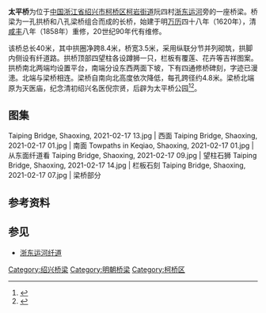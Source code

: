 {{文物保护单位
| 级别 = 全国
| 图片 = Taiping Bridge, Shaoxing, 2021-02-17 17.jpg
| 说明 = 东侧，2021年2月
| 名称 = 绍兴古桥群
| 子项 = 太平桥
| 编号 = 7-1966
| 分类 = 古建筑
| 时代 = [[明朝|明]]—[[清朝|清]]
| 所在 = [[绍兴市|绍兴市]][[柯桥区|柯桥区]]
| 登录 = 2013年5月
| Cat = 浙江全国重点文物保护单位
}}
'''太平桥'''为位于[[中国|中国]][[浙江省|浙江省]][[绍兴市|绍兴市]][[柯桥区|柯桥区]][[柯岩街道|柯岩街道]]阮四村[[浙东运河|浙东运河]]旁的一座桥梁。桥梁为一孔拱桥和八孔梁桥组合而成的长桥，始建于明[[万历|万历]]四十八年（1620年），清[[咸丰|咸丰]]八年（1858年）重修，20世纪90年代有维修。

该桥总长40米，其中拱圈净跨8.4米，桥宽3.5米，采用纵联分节并列砌筑，拱脚内侧设有纤道路。拱桥顶部四望柱各设蹲狮一只，栏板有覆莲、花卉等吉祥图案。拱桥南北两端均设置平台，南端分设东西两面下坡，下有四通修桥碑刻，字迹已漫漶。北端与梁桥相连。梁桥自南向北高度依次降低，每孔跨径约4.8米。梁桥北端原为天医庙，纪念清初绍兴名医倪宗贤，后辟为太平桥公园<ref>{{cite web|url=http://www.kq.gov.cn/art/2018/9/11/art_1504946_20997551.html|title=太平桥|accessdate=2021-02-18|work=|publisher=柯桥区政府网}}</ref><ref>{{cite web|url=http://sxwg.sx.gov.cn/art/2020/7/22/art_1651021_34350340.html|title=绍兴古桥群|publisher=绍兴市文化广电旅游局（绍兴市文物局）|date=2020-07-22|accessdate=2021-02-18|archive-date=2021-07-09|archive-url=https://web.archive.org/web/20210709182745/http://sxwg.sx.gov.cn/art/2020/7/22/art_1651021_34350340.html}}</ref>。

== 图集 ==
<gallery widths="240">
Taiping Bridge, Shaoxing, 2021-02-17 13.jpg | 西面
Taiping Bridge, Shaoxing, 2021-02-17 01.jpg | 南面
Towpaths in Keqiao, Shaoxing, 2021-02-17 01.jpg | 从东面纤道看
Taiping Bridge, Shaoxing, 2021-02-17 09.jpg | 望柱石狮
Taiping Bridge, Shaoxing, 2021-02-17 14.jpg | 栏板石刻
Taiping Bridge, Shaoxing, 2021-02-17 07.jpg | 梁桥部分
</gallery>

==参考资料==
{{reflist|2}}

==参见==
* [[浙东运河纤道|浙东运河纤道]]
{{DEFAULTSORT:G}}
{{Commons category|Taiping Bridge, Shaoxing}}
[[Category:绍兴桥梁|Category:绍兴桥梁]]
[[Category:明朝桥梁|Category:明朝桥梁]]
[[Category:柯桥区|Category:柯桥区]]
{{绍兴古桥群}}
{{浙江全国重点文物保护单位}}
{{zhejiang-stub}}